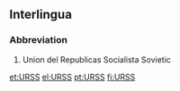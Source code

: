==Interlingua==
===Abbreviation===
#Union del Republicas Socialista Sovietic

[[et:URSS]]
[[el:URSS]]
[[pt:URSS]]
[[fi:URSS]]